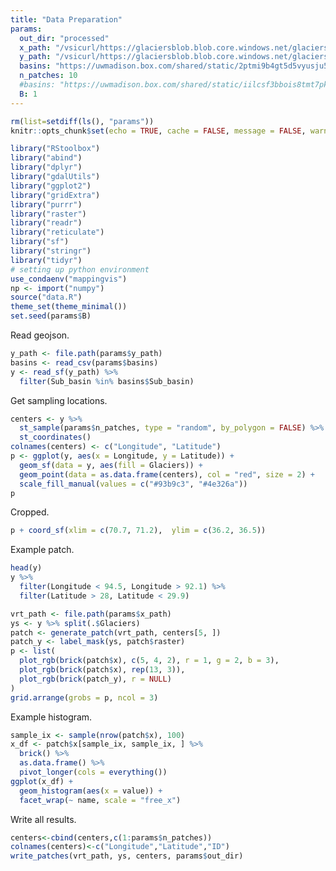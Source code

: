 ```yaml
---
title: "Data Preparation"
params:
  out_dir: "processed"
  x_path: "/vsicurl/https://glaciersblob.blob.core.windows.net/glaciersdata-kris/region.vrt"
  y_path: "/vsicurl/https://glaciersblob.blob.core.windows.net/glaciersdata-kris/glaciers.geojson"
  basins: "https://uwmadison.box.com/shared/static/2ptmi9b4gt5d5vyusju5u8kn5n1s6hnd.csv"
  n_patches: 10
  #basins: "https://uwmadison.box.com/shared/static/iilcsf3bbois8tmt7pklriu219s4wlu6.csv" # for test basins
  B: 1 
---
```


```r
rm(list=setdiff(ls(), "params"))
knitr::opts_chunk$set(echo = TRUE, cache = FALSE, message = FALSE, warning = FALSE)
```

```r
library("RStoolbox")
library("abind")
library("dplyr")
library("gdalUtils")
library("ggplot2")
library("gridExtra")
library("purrr")
library("raster")
library("readr")
library("reticulate")
library("sf")
library("stringr")
library("tidyr")
# setting up python environment
use_condaenv("mappingvis")
np <- import("numpy")
source("data.R")
theme_set(theme_minimal())
set.seed(params$B)
```

Read geojson.

```r
y_path <- file.path(params$y_path)
basins <- read_csv(params$basins)
y <- read_sf(y_path) %>%
  filter(Sub_basin %in% basins$Sub_basin)
```

Get sampling locations.

```r
centers <- y %>%
  st_sample(params$n_patches, type = "random", by_polygon = FALSE) %>%
  st_coordinates()
colnames(centers) <- c("Longitude", "Latitude")
p <- ggplot(y, aes(x = Longitude, y = Latitude)) +
  geom_sf(data = y, aes(fill = Glaciers)) +
  geom_point(data = as.data.frame(centers), col = "red", size = 2) +
  scale_fill_manual(values = c("#93b9c3", "#4e326a"))
p
```

Cropped.

```r
p + coord_sf(xlim = c(70.7, 71.2),  ylim = c(36.2, 36.5))
```
Example patch.

```r
head(y)
y %>%
  filter(Longitude < 94.5, Longitude > 92.1) %>%
  filter(Latitude > 28, Latitude < 29.9)
```


```r
vrt_path <- file.path(params$x_path)
ys <- y %>% split(.$Glaciers)
patch <- generate_patch(vrt_path, centers[5, ])
patch_y <- label_mask(ys, patch$raster)
p <- list(
  plot_rgb(brick(patch$x), c(5, 4, 2), r = 1, g = 2, b = 3),
  plot_rgb(brick(patch$x), rep(13, 3)),
  plot_rgb(brick(patch_y), r = NULL)
)
grid.arrange(grobs = p, ncol = 3)
```

Example histogram.

```r
sample_ix <- sample(nrow(patch$x), 100)
x_df <- patch$x[sample_ix, sample_ix, ] %>%
  brick() %>%
  as.data.frame() %>%
  pivot_longer(cols = everything())
ggplot(x_df) +
  geom_histogram(aes(x = value)) +
  facet_wrap(~ name, scale = "free_x")
```

Write all results.

```r
centers<-cbind(centers,c(1:params$n_patches))
colnames(centers)<-c("Longitude","Latitude","ID")
write_patches(vrt_path, ys, centers, params$out_dir)
```
